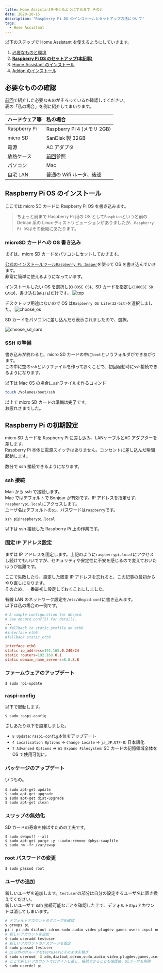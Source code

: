 ```yaml
---
title: Home Assistantを使えるようにするまで その3
date: 2020-10-15
description: "Raspberry Pi OS のインストールとセットアップ方法について"
tags:
  - Home Assistant
---
```


以下のステップで Home Assistant を使えるようにしていきます。

1. [必要なものと環境](/home-assistantを使えるようにするまで-その-2)
2. **[Raspberry Pi OS のセットアップ(本記事)](/home-assistantを使えるようにするまで-その-3)**
3. [Home Assistant のインストール](/home-assistantを使えるようにするまで-その-4)
4. [Addon のインストール](/home-assistantを使えるようにするまで-その-5)

## 必要なものの確認

[前回](/homeassistant_1)で紹介した必要なものがそろっているか確認してください。  
表の「私の場合」を例に紹介してまいります。

| ハードウェア等 | 私の場合                     |
| :------------- | :--------------------------- |
| Raspberry Pi   | Raspberry Pi 4 (メモリ 2GB)  |
| micro SD       | SanDisk 製 32GB              |
| 電源           | AC アダプタ                  |
| 放熱ケース     | [前回](/homeassistant_1)参照 |
| パソコン       | Mac                          |
| 自宅 LAN       | 普通の Wifi ルータ、後述     |

## Raspberry Pi OS のインストール

ここでは micro SD カードに Raspberry Pi OS を書き込みます。

> ちょっと前まで Raspberry Pi 用の OS として`Raspbian`という名前の Debian 系の Linux ディストリビューションがありましたが、`Raspberry Pi OS`はその後継にあたります。

### microSD カードへの OS 書き込み

まずは、micro SD カードをパソコンにセットしておきます。

[公式のインストールツール`Raspberry Pi Imager`](https://www.raspberrypi.org/downloads/)を使って OS を書き込んでいきます。  
非常に簡単に使えるようになっています。

インストールしたい OS を選択し(`CHOOSE OS`)、SD カードを指定し(`CHOOSE SD CARD`)、書き込む(`WRITE`)だけです。
![top](./0.png)

デスクトップ用途はないので OS は`Raspberry OS Lite(32-bit)`を選択しました。
![choose_os](./2.png)

SD カードをパソコンに差し込んだら表示されましたので、選択。

![choose_sd_card](./3.png)

### SSH の準備

書き込みが終わると、micro SD カードの中に`boot`というフォルダができあがります。  
この中に空の`ssh`というファイルを作っておくことで、初回起動時に`ssh`接続できるようになります。

以下は Mac OS の場合に`ssh`ファイルを作るコマンド

```bash
touch /Volumes/boot/ssh
```

以上で micro SD カードの準備は完了です。  
お疲れさまでした。

## Raspberry Pi の初期設定

micro SD カードを Raspberry Pi に差し込み、LANケーブルとAC アダプターを差します。  
Raspberry Pi 本体に電源スイッチはありません。コンセントに差し込んだ瞬間起動します。

数分で ssh 接続できるようになります。

### ssh 接続

Mac から ssh で接続します。  
Mac ではデフォルトで Bonjour が有効です。IP アドレスを指定せず、`raspberrypi.local`にアクセスします。  
ユーザ名はデフォルトの`pi`、パスワードは`raspberry`です。

```
ssh pi@raspberypi.local
```

以下は ssh 接続した Raspberry Pi 上の作業です。

### 固定 IP アドレス設定

まずは IP アドレスを固定します。上記のように`raspberrypi.local`にアクセスし続けてもいいですが、セキュリティや安定性に不安を感じるので変えておいたほうが無難です。

ここで失敗したり、設定した固定 IP アドレスを忘れると、この記事の最初からやり直しになります。  
そのため、一番最初に設定しておくことにしました。

有線 LAN のネットワーク設定を`/etc/dhcpcd.conf`に書き込みます。  
以下は私の場合の一例です。

```:title=/etc/dhcpcd.conf
# A sample configuration for dhcpcd.
# See dhcpcd.conf(5) for details.
...
# fallback to static profile on eth0
#interface eth0
#fallback static_eth0

interface eth0
static ip_address=192.168.0.240/24
static routers=192.168.0.1
static domain_name_servers=8.8.8.8
```

### ファームウェアのアップデート

```
$ sudo rpi-update
```

### raspi-config

以下で起動します。

```
$ sudo raspi-config
```

さしあたり以下を設定しました。

- `8 Update`: `raspi-config`本体をアップデート
- `4 Localisation Options` => `Change Locale` => `ja_JP.UTF-8`: 日本語化
- `7 Advanced Options` => `A1 Expand Filesystem`: SD カードの記憶領域全体を OS で使用可能に。

### パッケージのアップデート

いつもの。

```
$ sudo apt-get update　
$ sudo apt-get upgrade
$ sudo apt-get dist-upgrade
$ sudo apt-get clean
```

### スワップの無効化

SD カードの寿命を伸ばすための工夫です。

```
$ sudo swapoff --all
$ sudo apt-get purge -y --auto-remove dphys-swapfile
$ sudo rm -fr /var/swap
```

### root パスワードの変更

```
$ sudo passwd root
```

### ユーザの追加

新しいユーザを追加します。`testuser`の部分は自分の設定するユーザ名に置き換えてください。  
新しいユーザで ssh 接続可能なことを確認した上で、デフォルトの`pi`アカウントは消してしまいます。

```bash
# デフォルトアカウントのグループを確認
$ groups pi
pi : pi adm dialout cdrom sudo audio video plugdev games users input netdev spi i2c gpio
# 新しいアカウントを追加
$ sudo useradd testuser
# 新しいアカウントのパスワードを設定
$ sudo passwd testuser
# pi以外のグループをtestuserにそのまま引継ぎ
$ sudo usermod -G adm,dialout,cdrom,sudo,audio,video,plugdev,games,users,input,netdev,spi,i2c,gpio testuser
# ここで新しいアカウントでログインし直し、接続できることを確認後、piユーザを削除
$ sudo userdel pi
```
